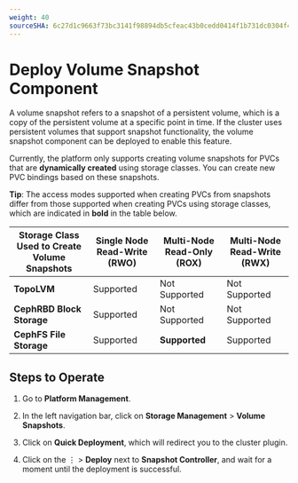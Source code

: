 ```yaml
---
weight: 40
sourceSHA: 6c27d1c9663f73bc3141f98894db5cfeac43b0cedd0414f1b731dc0304f4e4ed
---
```


# Deploy Volume Snapshot Component

A volume snapshot refers to a snapshot of a persistent volume, which is a copy of the persistent volume at a specific point in time. If the cluster uses persistent volumes that support snapshot functionality, the volume snapshot component can be deployed to enable this feature.

Currently, the platform only supports creating volume snapshots for PVCs that are **dynamically created** using storage classes. You can create new PVC bindings based on these snapshots.

**Tip**: The access modes supported when creating PVCs from snapshots differ from those supported when creating PVCs using storage classes, which are indicated in **bold** in the table below.

| Storage Class Used to Create Volume Snapshots | Single Node Read-Write (RWO) | Multi-Node Read-Only (ROX) | Multi-Node Read-Write (RWX) |
| ------------------------------- | ---------- | ---------- | ---------- |
| **TopoLVM**                     | Supported  | Not Supported | Not Supported |
| **CephRBD Block Storage**       | Supported  | Not Supported | Not Supported |
| **CephFS File Storage**         | Supported  | **Supported** | Supported  |

## Steps to Operate

1. Go to **Platform Management**.

2. In the left navigation bar, click on **Storage Management** > **Volume Snapshots**.

3. Click on **Quick Deployment**, which will redirect you to the cluster plugin.

4. Click on the ⋮ > **Deploy** next to **Snapshot Controller**, and wait for a moment until the deployment is successful.
